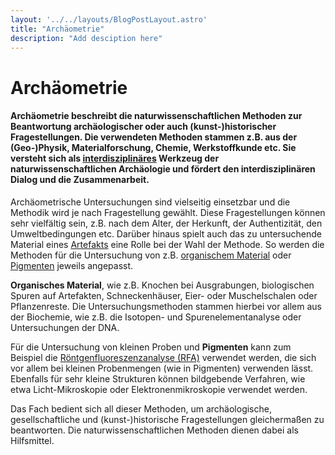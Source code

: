 ```yaml
---
layout: '../../layouts/BlogPostLayout.astro'
title: "Archäometrie"
description: "Add desciption here"
---
```


# Archäometrie

#### Archäometrie beschreibt die naturwissenschaftlichen Methoden zur Beantwortung archäologischer oder auch (kunst-)historischer Fragestellungen. Die verwendeten Methoden stammen z.B. aus der (Geo-)Physik, Materialforschung, Chemie, Werkstoffkunde etc. Sie versteht sich als <a href='/posts/Transdiciplinary/'>interdisziplinäres</a> Werkzeug der naturwissenschaftlichen Archäologie und fördert den interdisziplinären Dialog und die Zusammenarbeit.

Archäometrische Untersuchungen sind vielseitig einsetzbar und die Methodik wird je nach Fragestellung gewählt. Diese Fragestellungen können sehr vielfältig sein, z.B. nach dem Alter, der Herkunft, der Authentizität, den Umweltbedingungen etc. Darüber hinaus spielt auch das zu untersuchende Material eines <a href="/keywords/Artefacts/">Artefakts</a> eine Rolle bei der Wahl der Methode. So werden die Methoden für die Untersuchung von z.B. <a href="/keywords/Xray-organic-matter/">organischem Material</a> oder <a href="/keywords/Pigments/">Pigmenten</a> jeweils angepasst.

**Organisches Material**, wie z.B. Knochen bei Ausgrabungen, biologischen Spuren auf Artefakten, Schneckenhäuser, Eier- oder Muschelschalen oder Pflanzenreste. Die Untersuchungsmethoden stammen hierbei vor allem aus der Biochemie, wie z.B. die Isotopen- und Spurenelementanalyse oder Untersuchungen der DNA. 

Für die Untersuchung von kleinen Proben und **Pigmenten** kann zum Beispiel die <a href="/posts/XRF/">Röntgenfluoreszenzanalyse (RFA)</a> verwendet werden, die sich vor allem bei kleinen Probenmengen (wie in Pigmenten) verwenden lässt. Ebenfalls für sehr kleine Strukturen können bildgebende Verfahren, wie etwa Licht-Mikroskopie oder Elektronenmikroskopie verwendet werden.

Das Fach bedient sich all dieser Methoden, um archäologische, gesellschaftliche und (kunst-)historische Fragestellungen gleichermaßen zu beantworten. Die naturwissenschaftlichen Methoden dienen dabei als Hilfsmittel. 